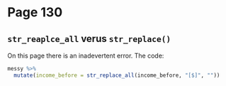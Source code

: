 # Page 130
## `str_reaplce_all` verus `str_replace()`

On this page there is an inadevertent error. The code:
```r
messy %>%
  mutate(income_before = str_replace_all(income_before, "[$]", ""))
```
